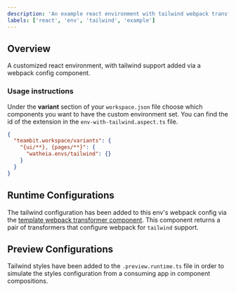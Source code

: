 ```yaml
---
description: 'An example react environment with tailwind webpack transformers added'
labels: ['react', 'env', 'tailwind', 'example']
---
```


## Overview

A customized react environment, with tailwind support added via a webpack config component.

### Usage instructions

Under the **variant** section of your `workspace.json` file choose which components you want to have the custom environment set. You can find the id of the extension in the `env-with-tailwind.aspect.ts` file.

```json
{
  "teambit.workspace/variants": {
    "{ui/**}, {pages/**}": {
      "watheia.envs/tailwind": {}
    }
  }
}
```

## Runtime Configurations

The tailwind configuration has been added to this env's webpack config via the [template webpack transformer component](https://bit.dev/bit-foundations/styling/tailwind/webpack-transformer). This component returns a pair of transformers
that configure webpack for `tailwind` support.

## Preview Configurations

Tailwind styles have been added to the `.preview.runtime.ts` file in order to simulate the styles configuration from a consuming app in component compositions.
